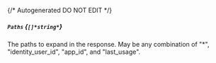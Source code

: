 {/* Autogenerated DO NOT EDIT  */}
##### `Paths` *{`[]*string*`}*
The paths to expand in the response. May be any combination of "\*", "identity_user_id", "app_id", and "last_usage".


